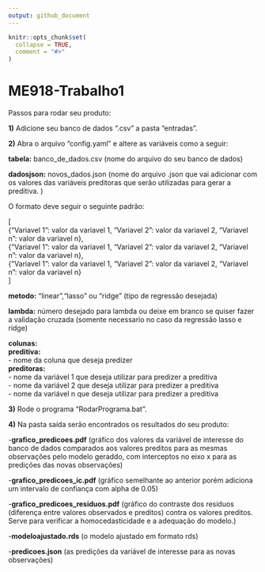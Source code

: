 ---
output: github_document
---

<!-- README.md is generated from README.Rmd. Please edit that file -->

```{r, include = FALSE}
knitr::opts_chunk$set(
  collapse = TRUE,
  comment = "#>"
)
```

# ME918-Trabalho1


Passos para rodar seu produto:

**1)** Adicione seu banco de dados ".csv" a pasta "entradas".

**2)** Abra o arquivo "config.yaml" e altere as variáveis como a seguir:

**tabela:** banco_de_dados.csv (nome do arquivo do seu banco de dados)

**dadosjson:** novos_dados.json (nome do arquivo .json que vai adicionar com os valores das variáveis preditoras que serão utilizadas para gerar a preditiva. )

O formato deve seguir o seguinte padrão:

[<br>
{"Variavel 1": valor da variavel 1, "Variavel 2": valor da variavel 2, "Variavel n": valor da variavel n},<br>
  {"Variavel 1": valor da variavel 1, "Variavel 2": valor da variavel 2, "Variavel n": valor da variavel n},<br>
  {"Variavel 1": valor da variavel 1, "Variavel 2": valor da variavel 2, "Variavel n": valor da variavel n}<br>
]<br>

**metodo:** "linear","lasso" ou "ridge" (tipo de regressão desejada)

**lambda:** número desejado para lambda ou deixe em branco se quiser fazer a validação cruzada
(somente necessario no caso da regressão lasso e ridge)

**colunas:**<br>
  **preditiva:** <br>
   - nome da coluna que deseja predizer <br>
  **preditoras:** <br>
   - nome da variável 1 que deseja utilizar para predizer a preditiva <br>
   - nome da variável 2 que deseja utilizar para predizer a preditiva <br>
   - nome da variável n que deseja utilizar para predizer a preditiva <br>
   
**3)** Rode o programa "RodarPrograma.bat". 

**4)** Na pasta saída serão encontrados os resultados do seu produto:

-**grafico_predicoes.pdf** (gráfico dos valores da variável de interesse do banco de dados comparados aos valores preditos para as mesmas observações pelo modelo geraddo, com interceptos no eixo x para as predições das novas observações)

-**grafico_predicoes_ic.pdf** (gráfico semelhante ao anterior porém adiciona um intervalo de confiança com alpha de 0.05)

-**grafico_predicoes_residuos.pdf** (gráfico do contraste dos resíduos (diferença entre valores observados e preditos) contra os valores preditos. Serve para verificar a homocedasticidade e a adequação do modelo.)

-**modeloajustado.rds** (o modelo ajustado em formato rds)

-**predicoes.json** (as predições da variável de interesse para as novas observações)

